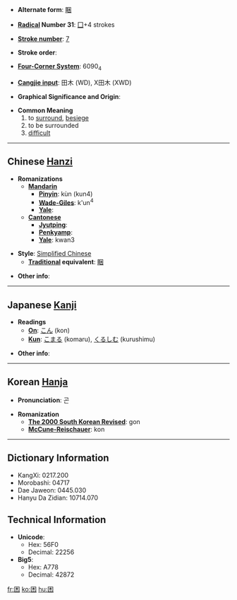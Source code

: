 * '''Alternate form''': [[睏]]

* '''[[Wiktionary:Chinese radical index| Radical]] Number 31''': [[Wiktionary:Chinese radical index 囗|囗]]+4 strokes

* '''[[Wiktionary:Chinese total strokes index|Stroke number]]''': [[Wiktionary:Chinese total strokes index 7|7]]

* '''Stroke order''': 

* '''[[Wiktionary:Chinese four corner index|Four-Corner System]]''': 6090<sub>4</sub>

* '''[[Wiktionary:Chinese Cangjie index|Cangjie input]]''': 田木 (WD), X田木 (XWD)

* '''Graphical Significance and Origin''': 

* '''Common Meaning'''
*#to [[surround]], [[besiege]]
*# to be surrounded
*# [[difficult]]

----

== Chinese [[Hanzi]] ==

* '''Romanizations'''
** '''[[Mandarin]]'''
*** '''[[Pinyin]]''': kùn (kun4)
*** '''[[Wade-Giles]]''': k'un<sup>4</sup>
*** '''[[Yale]]''': 
** '''[[Cantonese]]'''
*** '''[[Jyutping]]''':
*** '''[[Penkyamp]]''': 
*** '''[[Yale]]''': kwan3

* '''Style''': [[Simplified Chinese]] 
** '''[[Traditional Chinese|Traditional]] equivalent''': [[睏]]

* '''Other info''': 

----

== Japanese [[Kanji]] ==

* '''Readings'''
** '''[[On]]''': [[こん]] (kon)
** '''[[Kun]]''': [[こまる]] (komaru), [[くるしむ]] (kurushimu)

* '''Other info''':  

----

== Korean [[Hanja]] ==

* '''Pronunciation''': 곤

* '''Romanization'''
** '''[[The 2000 South Korean Revised Romanization|The 2000 South Korean Revised]]''': gon
** '''[[McCune-Reischauer]]''': kon

----

== Dictionary Information ==

* KangXi: 0217.200
* Morobashi: 04717
* Dae Jaweon: 0445.030
* Hanyu Da Zidian: 10714.070

== Technical Information ==

* '''Unicode''':
** Hex: 56F0
** Decimal: 22256
* '''Big5''':
** Hex: A778
** Decimal: 42872

[[fr:困]]
[[ko:困]]
[[hu:困]]